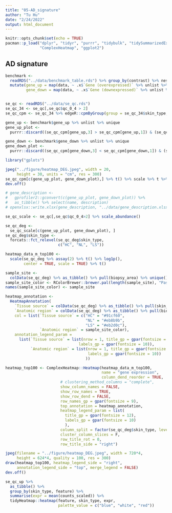 ```yaml
---
title: "05-AD_signature"
author: "Tu Hu"
date: "2/24/2022"
output: html_document
---
```


```r
knitr::opts_chunk$set(echo = TRUE)
pacman::p_load("dplyr", "tidyr", "purrr", "tidybulk", "tidySummarizedExperiment",
               "ComplexHeatmap", "ggplot2")
```

## AD signature
```r
benchmark <- 
  readRDS("../data/benchmark_table.rds") %>% group_by(contrast) %>% nest %>% 
  mutate(gene_up = map(data, ~ .x$`Gene (overexpressed)` %>% unlist %>% unique %>% discard(~.x == "")),
         gene_down = map(data, ~ .x$`Gene (downexpressed)` %>% unlist %>% unique %>% discard(~.x == "")))


se_qc <- readRDS("../data/se_qc.rds")
se_qc_34 <- se_qc[,se_qc$qc_0_4 > 2]
se_qc_cpm <- se_qc_34 %>% edgeR::cpmByGroup(group = se_qc_34$skin_type, log = T)

gene_up <- benchmark$gene_up %>% unlist %>% unique
gene_up_plot <- 
  purrr::discard((se_qc_cpm[gene_up,3] > se_qc_cpm[gene_up,1]) & (se_qc_cpm[gene_up,3] > se_qc_cpm[gene_up,2]), ~.x == FALSE) %>% names

gene_down <- benchmark$gene_down %>% unlist %>% unique
gene_down_plot <- 
  purrr::discard((se_qc_cpm[gene_down,3] < se_qc_cpm[gene_down,1]) & (se_qc_cpm[gene_down,3] < se_qc_cpm[gene_down,2]), ~.x == FALSE) %>% names

library("gplots")

jpeg("../figure/heatmap_DEG.jpeg", width = 20, 
     height = 30, units = "cm", res = 300)
se_qc_cpm[c(gene_up_plot, gene_down_plot),] %>% t() %>% scale %>% t %>% heatmap.2(col = bluered(100), density.info = "none", trace = "none", dendrogram = "row", keysize = 1, margins = c(5,5), lhei = c(.8,7))
dev.off()

# gene_description <- 
#   gprofiler2::gconvert(c(gene_up_plot, gene_down_plot)) %>% 
#   as_tibble() %>% select(name, description)
# openxlsx::write.xlsx(gene_description, "../data/gene_description.xlsx")
```

```r
se_qc_scale <- se_qc[,se_qc$qc_0_4>2] %>% scale_abundance()

se_qc_deg <- 
  se_qc_scale[c(gene_up_plot, gene_down_plot), ]
se_qc_deg$skin_type <- 
  forcats::fct_relevel(se_qc_deg$skin_type,
                       c("HC", "NL", "LS"))

heatmap_data_m_top100 <-
  scale(se_qc_deg %>% assay(2) %>% t() %>% log1p(),
        center = TRUE, scale = TRUE) %>% t()

sample_site <- 
  colData(se_qc_deg) %>% as_tibble() %>% pull(biopsy_area) %>% unique()
sample_site_color <- RColorBrewer::brewer.pal(length(sample_site), "Pastel2")
names(sample_site_color) <- sample_site

heatmap_annotation <- 
  HeatmapAnnotation(
    `Tissue source` = colData(se_qc_deg) %>% as_tibble() %>% pull(skin_type), 
    `Anatomic region` = colData(se_qc_deg) %>% as_tibble() %>% pull(biopsy_area),
    col = list(`Tissue source` = c("HC" = "#91cf60",
                                   "NL" = "#eb8b9b", 
                                   "LS" = "#eb2d0c"),
               `Anatomic region` = sample_site_color),
    annotation_legend_param = 
      list(`Tissue source` = list(nrow = 1, title_gp = gpar(fontsize = 12),
                                labels_gp = gpar(fontsize = 10)),
           `Anatomic region` = list(nrow = 1, title_gp = gpar(fontsize = 12),
                                    labels_gp = gpar(fontsize = 10))
                                   ))

heatmap_top100 <- ComplexHeatmap::Heatmap(heatmap_data_m_top100,
                                          name = "gene expression",
                                          column_dend_reorder = TRUE,
                        # clustering_method_columns = "complete",
                        show_column_names = FALSE,
                        show_row_names = TRUE,
                        show_row_dend = FALSE,
                        row_names_gp = gpar(fontsize = 9),
                        top_annotation = heatmap_annotation,
                        heatmap_legend_param = list(
                          title_gp = gpar(fontsize = 12),
                          labels_gp = gpar(fontsize = 10)
                          ),
                        column_split = factor(se_qc_deg$skin_type, levels = c("LS", "NL", "HC")),
                        cluster_column_slices = F,
                        row_title_rot = 0,
                        row_title_side = "right")

jpeg(filename = "../figure/heatmap_DEG.jpeg", width = 720*4, 
     height = 624*4, quality = 100, res = 300)
draw(heatmap_top100, heatmap_legend_side = "right",
     annotation_legend_side = "top", merge_legend = FALSE)
dev.off()
```

```r
se_qc_up %>% 
  as_tibble() %>% 
  group_by(skin_type, feature) %>% 
  summarise(expr = mean(counts_scaled)) %>% 
  tidyHeatmap::heatmap(feature, skin_type, expr, 
                       palette_value = c("blue", "white", "red"))
```



